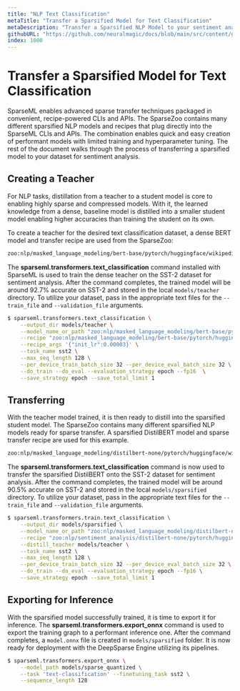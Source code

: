 ```yaml
---
title: "NLP Text Classification"
metaTitle: "Transfer a Sparsified Model for Text Classification"
metaDescription: "Transfer a Sparsified NLP Model to your sentiment analysis dataset enabling performant deep learning deployments with limited training"
githubURL: "https://github.com/neuralmagic/docs/blob/main/src/content/get-started/transfer-a-sparse-model/object-detection.mdx"
index: 1000
---
```


# Transfer a Sparsified Model for Text Classification

SparseML enables advanced sparse transfer techniques packaged in convenient, recipe-powered CLIs and APIs.
The SparseZoo contains many different sparsified NLP models and recipes that plug directly into the SparseML CLIs and APIs.
The combination enables quick and easy creation of performant models with limited training and hyperparameter tuning.
The rest of the document walks through the process of transferring a sparsified model to your dataset for sentiment analysis.

## Creating a Teacher

For NLP tasks, distillation from a teacher to a student model is core to enabling highly sparse and compressed models.
With it, the learned knowledge from a dense, baseline model is distilled into a smaller student model enabling higher accuracies than training the student on its own.

To create a teacher for the desired text classification dataset, a dense BERT model and transfer recipe are used from the SparseZoo:
```bash
zoo:nlp/masked_language_modeling/bert-base/pytorch/huggingface/wikipedia_bookcorpus/base-none
```

The **sparseml.transformers.text_classification** command installed with SparseML is used to train the dense teacher on the SST-2 dataset for sentiment analysis.
After the command completes, the trained model will be around 92.7% accurate on SST-2 and stored in the local `models/teacher` directory.
To utilize your dataset, pass in the appropriate text files for the `--train_file` and `--validation_file` arguments.

```bash
$ sparseml.transformers.text_classification \
    --output_dir models/teacher \
    --model_name_or_path "zoo:nlp/masked_language_modeling/bert-base/pytorch/huggingface/wikipedia_bookcorpus/base-none" \
    --recipe "zoo:nlp/masked_language_modeling/bert-base/pytorch/huggingface/wikipedia_bookcorpus/base-none?recipe_type=transfer-text_classification" \
    --recipe_args '{"init_lr":0.00003}' \
    --task_name sst2 \
    --max_seq_length 128 \
    --per_device_train_batch_size 32 --per_device_eval_batch_size 32 \
    --do_train --do_eval --evaluation_strategy epoch --fp16  \
    --save_strategy epoch --save_total_limit 1
```

## Transferring

With the teacher model trained, it is then ready to distill into the sparsified student model.
The SparseZoo contains many different sparsified NLP models ready for sparse transfer.
A sparsified DistilBERT model and sparse transfer recipe are used for this example.
```bash
zoo:nlp/masked_language_modeling/distilbert-none/pytorch/huggingface/wikipedia_bookcorpus/pruned80_quant-none-vnni
```

The **sparseml.transformers.text_classification** command is now used to transfer the sparsified DistilBERT onto the SST-2 dataset for sentiment analysis.
After the command completes, the trained model will be around 90.5% accurate on SST-2 and stored in the local `models/sparsified` directory.
To utilize your dataset, pass in the appropriate text files for the `--train_file` and `--validation_file` arguments.

```bash
$ sparseml.transformers.train.text_classification \
    --output_dir models/sparsified \
    --model_name_or_path "zoo:nlp/masked_language_modeling/distilbert-none/pytorch/huggingface/wikipedia_bookcorpus/pruned80_quant-none-vnni" \
    --recipe "zoo:nlp/sentiment_analysis/distilbert-none/pytorch/huggingface/sst2/pruned80_quant-none-vnni" \
    --distill_teacher models/teacher \
    --task_name sst2 \
    --max_seq_length 128 \
    --per_device_train_batch_size 32 --per_device_eval_batch_size 32 \
    --do_train --do_eval --evaluation_strategy epoch --fp16 \
    --save_strategy epoch --save_total_limit 1
```

## Exporting for Inference

With the sparsified model successfully trained, it is time to export it for inference.
The **sparseml.transformers.export_onnx** command is used to export the training graph to a performant inference one.
After the command completes, a `model.onnx` file is created in `models/sparsified` folder.
It is now ready for deployment with the DeepSparse Engine utilizing its pipelines.

```bash
$ sparseml.transformers.export_onnx \
    --model_path models/sparse_quantized \
    --task 'text-classification' --finetuning_task sst2 \
    --sequence_length 128
```
